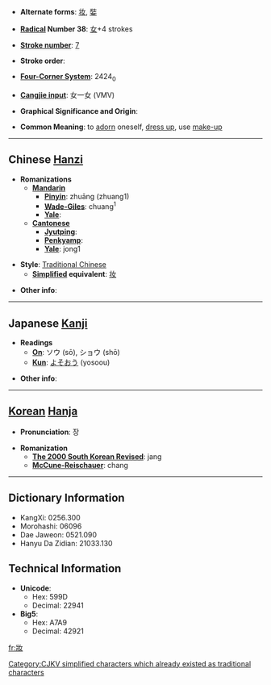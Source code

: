 * '''Alternate forms''': [[妆]], [[娤]]

* '''[[Wiktionary:Chinese radical index| Radical]] Number 38''': [[Wiktionary:Chinese radical index 女|女]]+4 strokes

* '''[[Wiktionary:Chinese total strokes index|Stroke number]]''': [[Wiktionary:Chinese total strokes index 7|7]]

* '''Stroke order''': 

* '''[[Wiktionary:Chinese four corner index|Four-Corner System]]''': 2424<sub>0</sub>

* '''[[Wiktionary:Chinese Cangjie index|Cangjie input]]''': 女一女 (VMV)

* '''Graphical Significance and Origin''': 

* '''Common Meaning''': to [[adorn]] oneself, [[dress up]], use [[make-up]]

----

== Chinese [[Hanzi]] ==

* '''Romanizations'''
** '''[[Mandarin]]'''
*** '''[[Pinyin]]''': zhuāng (zhuang1)
*** '''[[Wade-Giles]]''': chuang<sup>1</sup>
*** '''[[Yale]]''': 
** '''[[Cantonese]]'''
*** '''[[Jyutping]]''':
*** '''[[Penkyamp]]''': 
*** '''[[Yale]]''': jong1

* '''Style''': [[Traditional Chinese]] 
** '''[[Simplified Chinese|Simplified]] equivalent''': [[妆]]

* '''Other info''': 

----

== Japanese [[Kanji]] ==

* '''Readings'''
** '''[[On]]''': ソウ (sō), ショウ (shō)
** '''[[Kun]]''': [[よそおう]] (yosoou)

* '''Other info''':  

----

== [[Korean]] [[Hanja]] ==

* '''Pronunciation''': 장

* '''Romanization'''
** '''[[The 2000 South Korean Revised Romanization|The 2000 South Korean Revised]]''': jang
** '''[[McCune-Reischauer]]''': chang

----

== Dictionary Information ==

* KangXi: 0256.300
* Morohashi: 06096
* Dae Jaweon: 0521.090
* Hanyu Da Zidian: 21033.130

== Technical Information ==

* '''Unicode''':
** Hex: 599D
** Decimal: 22941
* '''Big5''':
** Hex: A7A9
** Decimal: 42921

[[Category:CJKV simplified characters which already existed as traditional characters]]

[[fr:妝]]